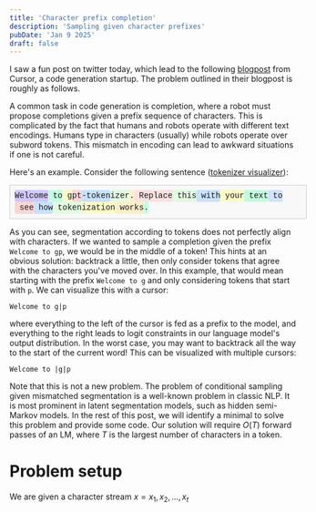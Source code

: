 ```yaml
---
title: 'Character prefix completion'
description: 'Sampling given character prefixes'
pubDate: 'Jan 9 2025'
draft: false
---
```

I saw a fun post on twitter today, which lead to the following [blogpost](https://www.cursor.com/blog/cpc) from Cursor, a code generation startup.
The problem outlined in their blogpost is roughly as follows.

A common task in code generation is completion, where a robot must propose completions given a prefix sequence of characters.
This is complicated by the fact that humans and robots operate with different text encodings.
Humans type in characters (usually) while robots operate over subword tokens.
This mismatch in encoding can lead to awkward situations if one is not careful.

Here's an example. Consider the following sentence ([tokenizer visualizer](https://gpt-tokenizer.dev)):

<div style="
  display: flex; 
  flex-wrap: wrap; 
  font-family: 'Roboto Mono', sfmono-regular, consolas, 'liberation mono', menlo, courier, monospace; 
  width: 100%; 
  padding: 8px; 
  border: 1px solid rgb(204, 204, 204); 
  background-color: rgb(248, 248, 248); 
  line-height: 1.5; 
  align-content: flex-start;
">
  <span style="background-color: rgba(170, 153, 255, 0.5); padding: 0px; border-radius: 3px; margin-right: 0px;">Welcome</span>
  <span style="background-color: rgba(143, 255, 199, 0.5); padding: 0px; border-radius: 3px; margin-right: 0px;">&nbsp;to</span>
  <span style="background-color: rgba(255, 255, 153, 0.5); padding: 0px; border-radius: 3px; margin-right: 0px;">&nbsp;g</span>
  <span style="background-color: rgba(255, 179, 179, 0.5); padding: 0px; border-radius: 3px; margin-right: 0px;">pt</span>
  <span style="background-color: rgba(153, 204, 255, 0.5); padding: 0px; border-radius: 3px; margin-right: 0px;">-token</span>
  <span style="background-color: rgba(204, 255, 204, 0.5); padding: 0px; border-radius: 3px; margin-right: 0px;">izer</span>
  <span style="background-color: rgba(255, 229, 153, 0.5); padding: 0px; border-radius: 3px; margin-right: 0px;">.</span>
  <span style="background-color: rgba(255, 204, 204, 0.5); padding: 0px; border-radius: 3px; margin-right: 0px;">&nbsp;Replace</span>
  <span style="background-color: rgba(204, 255, 204, 0.5); padding: 0px; border-radius: 3px; margin-right: 0px;">&nbsp;this</span>
  <span style="background-color: rgba(153, 204, 255, 0.5); padding: 0px; border-radius: 3px; margin-right: 0px;">&nbsp;with</span>
  <span style="background-color: rgba(255, 255, 153, 0.5); padding: 0px; border-radius: 3px; margin-right: 0px;">&nbsp;your</span>
  <span style="background-color: rgba(143, 255, 199, 0.5); padding: 0px; border-radius: 3px; margin-right: 0px;">&nbsp;text</span>
  <span style="background-color: rgba(170, 204, 255, 0.5); padding: 0px; border-radius: 3px; margin-right: 0px;">&nbsp;to</span>
  <span style="background-color: rgba(255, 179, 179, 0.5); padding: 0px; border-radius: 3px; margin-right: 0px;">&nbsp;see</span>
  <span style="background-color: rgba(153, 204, 255, 0.5); padding: 0px; border-radius: 3px; margin-right: 0px;">&nbsp;how</span>
  <span style="background-color: rgba(204, 255, 204, 0.5); padding: 0px; border-radius: 3px; margin-right: 0px;">&nbsp;token</span>
  <span style="background-color: rgba(255, 255, 153, 0.5); padding: 0px; border-radius: 3px; margin-right: 0px;">ization</span>
  <span style="background-color: rgba(255, 229, 153, 0.5); padding: 0px; border-radius: 3px; margin-right: 0px;">&nbsp;works</span>
  <span style="background-color: rgba(143, 255, 199, 0.5); padding: 0px; border-radius: 3px; margin-right: 0px;">.</span>
</div>

As you can see, segmentation according to tokens does not perfectly align with characters.
If we wanted to sample a completion given the prefix
`Welcome to gp`, we would be in the middle of a token!
This hints at an obvious solution: backtrack a little, then only consider tokens
that agree with the characters you've moved over.
In this example, that would mean starting with the prefix `Welcome to g` and only considering
tokens that start with `p`.
We can visualize this with a cursor:
```
Welcome to g|p
```
where everything to the left of the cursor is fed as a prefix to the model, 
and everything to the right leads to logit constraints in our language model's output distribution.
In the worst case, you may want to backtrack all the way to the start of the current word!
This can be visualized with multiple cursors:
```
Welcome to |g|p
```

Note that this is not a new problem.
The problem of conditional sampling given mismatched segmentation is a well-known problem
in classic NLP.
It is most prominent in latent segmentation models, such as hidden semi-Markov models.
In the rest of this post, we will identify a minimal to solve this problem and provide some code.
Our solution will require $O(T)$ forward passes of an LM,
where $T$ is the largest number of characters in a token.

# Problem setup
We are given a character stream $x = x_1,x_2,\ldots,x_t$ 
